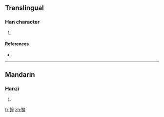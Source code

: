 ==Translingual==

===Han character===
{{Han char|rn=64|rad=手|as=19|sn=22|four=5001<sub>1</sub>|canj=手戈金卜 (QICY), 手戈木卜 (QIDY)}}

# {{defn|Han|sort=手19}}

====References====
* {{Han ref|kx=0464.110|dkj=13024|dj=0813.090|hdz=31991.030|uh=6520|ud=25888|bh=F6E1|bd=63201}}

----

==Mandarin==

===Hanzi===
{{cmn-hanzi|pin=[[mí]] ([[mi2]])|wg=mi<sup>2</sup>}}

# {{defn|Mandarin}}

[[fr:攠]]
[[zh:攠]]